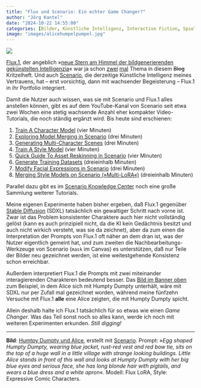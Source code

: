 ```yaml
---
title: "Flux und Scenario: Ein echter Game Changer?"
author: "Jörg Kantel"
date: "2024-10-22 14:55:00"
categories: [Bilder, Künstliche Intelligenz, Interactive Fiction, Spieleprogrammierung, Scenario, Flux.1]
image: "images/alicehumpelpumpel.jpg"
---
```


[![](images/alicehumpelpumpel-b.jpg)](https://www.flickr.com/photos/schockwellenreiter/54072543375/)

[Flux.1](https://de.wikipedia.org/wiki/FLUX.1), der angeblich »[neue Stern am Himmel der bildgenerierenden gekünstelten Intelligenzia](https://www.docma.info/ki/flux1-neuer-ki-bildgenerator)« war ja schon [zwei](https://kantel.github.io/posts/2024092502_flux_scenario/) [mal](https://kantel.github.io/posts/2024100301_kons_char_scenario/) Thema in diesem ~~Blog~~ Kritzelheft. Und auch [Scenario](http://cognitiones.kantel-chaos-team.de/technikgeschichte/rechnerundnetze/scenario.html), die derzeitige Künstliche Intelligenz meines Vertrauens, hat -- erst vorsichtig, dann mit wachsender Begeisterung -- Flux.1 in ihr Portfolio integriert.

Damit die Nutzer auch wissen, was sie mit Scenario und Flux.1 alles anstellen können, gibt es auf dem YouTube-Kanal von Scenario seit etwa zwei Wochen eine stetig wachsende Anzahl eher kompakter Video-Tutorials, die noch ständig ergänzt wird. Bis heute sind erschienen:

1. [Train A Character Model](https://www.youtube.com/watch?v=aQZpeeLUXWs) (vier Minuten)
2. [Exploring Model Merging in Scenario](https://www.youtube.com/watch?v=v5mTB-Bggio) (drei Minuten)
3. [Generating Multi-Character Scenes](https://www.youtube.com/watch?v=XL7Ty8Q0JYg) (drei Minuten)
4. [Train A Style Model](https://www.youtube.com/watch?v=T8G73YoblQA) (vier Minuten)
5. [Quick Guide To Asset Reskinning in Scenario](https://www.youtube.com/watch?v=aN3tAf8c4iA) (vier Minuten)
6. [Generate Training Datasets](https://www.youtube.com/watch?v=jF3yza5aQhc) (dreieinhalb Minuten)
7. [Modify Facial Expressions in Scenario](https://www.youtube.com/watch?v=ve_Sw8ozsCk) (drei Minuten)
8. [Merging Style Models on Scenario (»Multi-LoRA«)](https://www.youtube.com/watch?v=DeTKhzk1B3Y) (dreieinhalb Minuten)

Parallel dazu gibt es im [Scenario Knowledge Center](https://help.scenario.com/) noch eine große Sammlung weiterer Tutorials.

Meine eigenen Experimente haben bisher ergeben, daß Flux.1 gegenüber [Stable Diffusion](http://cognitiones.kantel-chaos-team.de/technikgeschichte/rechnerundnetze/stablediffusion.html) (SDXL) tatsächlich ein gewaltiger Schritt nach vorne ist. Zwar ist das Problem konsistenter Charaktere auch hier nicht vollständig gelöst (kann es auch prinzipiell nicht, da die KI kein Gedächtnis besitzt und auch nicht wirkich versteht, was sie da zeichnet), aber da zum einen die Interpretation der Prompts von Flux.1 oft näher an dem dran ist, was der Nutzer eigentlich gemeint hat, und zum zweiten die Nachbearbeitungs-Werkzeuge von Scenario (`mask` im Canvas) es unterstützen, daß nur Teile der Bilder neu gezeichnet werden, ist eine weitestgehende Konsistenz schon erreichbar.

Außerdem interpretiert Flux.1 die Prompts mit zwei miteinander interagierenden Charakteren bedeutend besser. Das [Bild im Banner oben](https://www.flickr.com/photos/schockwellenreiter/54072543375/) zum Beispiel, in dem Alice sich mit Humpty Dumpty unterhält, wäre mit SDXL nur per Zufall mal gezeichnet worden, während meine fünfzehn Versuche mit Flux.1 **alle** eine Alice zeigten, die mit Humpty Dumpty spicht.

Allein deshalb halte ich Flux.1 tatsächlich für so etwas wie einen *Game Changer*. Was das Teil sonst noch so alles kann, werde ich noch mit weiteren Experimenten erkunden. *Still digging!*

---

**Bild**: [Humtpy Dumpty und Alice](https://www.flickr.com/photos/schockwellenreiter/54072543375/), erstellt mit [Scenario](http://cognitiones.kantel-chaos-team.de/technikgeschichte/rechnerundnetze/scenario.html). Prompt: »*Egg shaped Humpty Dumpty, wearing blue jacket, rust-red vest and red bow tie, sits on the top of a huge wall  in a little village with strange looking buildings. Little Alice stands in front of this wall and looks at Humpty Dumpty with her big blue eyes and serious face, she  has long blonde hair with pigtails, and wears a blue dress and a white apron*«. Modell: Flux LoRA, Style: Expressive Comic Characters.